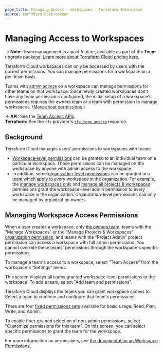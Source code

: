 ```yaml
---
page_title: Managing Access - Workspaces - Terraform Enterprise
source: terraform-docs-common
---
```


# Managing Access to Workspaces

-> **Note:** Team management is a paid feature, available as part of the **Team** upgrade package. [Learn more about Terraform Cloud pricing here](https://www.hashicorp.com/products/terraform/pricing).

Terraform Cloud workspaces can only be accessed by users with the correct permissions. You can manage permissions for a workspace on a per-team basis.

Teams with [admin access](/enterprise/users-teams-organizations/permissions) on a workspace can manage permissions for other teams on that workspace. Since newly created workspaces don't have any team permissions configured, the initial setup of a workspace's permissions requires the owners team or a team with permission to manage workspaces. ([More about permissions.](/enterprise/users-teams-organizations/permissions))

[permissions-citation]: #intentionally-unused---keep-for-maintainers

-> **API:** See the [Team Access APIs](/enterprise/api-docs/team-access). <br/>
**Terraform:** See the `tfe` provider's [`tfe_team_access`](https://registry.terraform.io/providers/hashicorp/tfe/latest/docs/resources/team_access) resource.

## Background

Terraform Cloud manages users' permissions to workspaces with teams.

-   [Workspace-level permissions](/enterprise/users-teams-organizations/permissions#workspace-permissions) can be granted to an individual team on a particular workspace. These permissions can be managed on the workspace by anyone with admin access to the workspace.
-   In addition, some [organization-level permissions](/enterprise/users-teams-organizations/permissions#organization-permissions) can be granted to a team which apply to every workspace in the organization. For example, the
    [manage workspaces only](/enterprise/users-teams-organizations/permissions#manage-workspaces-only) and [manage all projects & workspaces](/enterprise/users-teams-organizations/permissions#manage-workspaces-only) permissions grant the workspace-level admin permission to every workspace in the organization. Organization-level permissions can only be managed by organization owners.

## Managing Workspace Access Permissions

When a user creates a workspace, only [the owners team](/enterprise/users-teams-organizations/teams#the-owners-team), teams with the "Manage Workspaces" or the “Manage Projects & Workspaces” [organization permission](/enterprise/users-teams-organizations/permissions#project-permissions), and teams with the “Project Admin” project permission can access a workspace with full admin permissions. You cannot override these teams' permissions through the workspace's specific permissions. 

To manage a team's access to a workspace, select "Team Access" from the workspace's "Settings" menu.

This screen displays all teams granted workspace-level permissions to the workspace. To add a team, select "Add team and permissions".

Terraform Cloud displays the teams you can grant workspace access to. Select a team to continue and configure that team's permissions.

There are four [fixed permissions sets](/enterprise/users-teams-organizations/permissions#fixed-permission-sets) available for basic usage: Read, Plan, Write, and Admin.

To enable finer-grained selection of non-admin permissions, select "Customize permissions for this team". On this screen, you can select specific permissions to grant the team for the workspace. 

For more information on permissions, see [the documentation on Workspace Permissions](/enterprise/users-teams-organizations/permissions#workspace-permissions).
